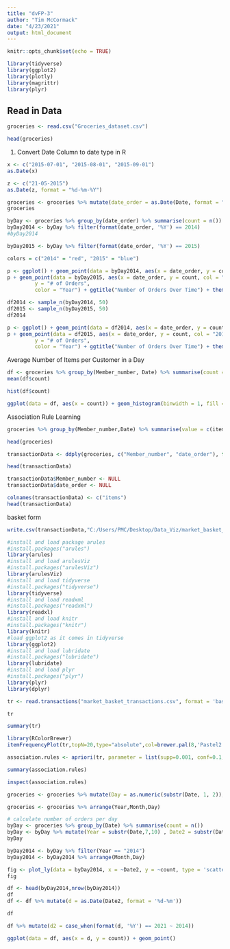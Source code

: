 ---
title: "dvFP-3"
author: "Tim McCormack"
date: "4/23/2021"
output: html_document
---

```{r setup, include=FALSE}
knitr::opts_chunk$set(echo = TRUE)
```

```{r, include = FALSE}
library(tidyverse)
library(ggplot2)
library(plotly)
library(magrittr)
library(plyr)
```

## Read in Data

```{r}
groceries <- read.csv("Groceries_dataset.csv")

```


```{r}
head(groceries)
```

1. Convert Date Column to date type in R

```{r}
x <- c("2015-07-01", "2015-08-01", "2015-09-01")
as.Date(x)
```

```{r}
z <- c("21-05-2015")
as.Date(z, format = "%d-%m-%Y")

```
```{r}
groceries <- groceries %>% mutate(date_order = as.Date(Date, format = "%d-%m-%Y")) 
groceries


```



```{r}
byDay <- groceries %>% group_by(date_order) %>% summarise(count = n())
byDay2014 <- byDay %>% filter(format(date_order, '%Y') == 2014)
#byDay2014

byDay2015 <- byDay %>% filter(format(date_order, '%Y') == 2015)
```



```{r}
colors = c("2014" = "red", "2015" = "blue")

p <- ggplot() + geom_point(data = byDay2014, aes(x = date_order, y = count, col = "2014")) + geom_line(data = byDay2014, aes(x = date_order, y = count), col = "red")
p + geom_point(data = byDay2015, aes(x = date_order, y = count, col = "2015")) + geom_line(data = byDay2015, aes(x = date_order, y = count), col = "blue") + scale_color_manual(values = colors) +  labs(x = "Year-Month",
         y = "# of Orders",
         color = "Year") + ggtitle("Number of Orders Over Time") + theme(plot.title = element_text(hjust = 0.5))
```



```{r}
df2014 <- sample_n(byDay2014, 50)
df2015 <- sample_n(byDay2015, 50)
df2014

p <- ggplot() + geom_point(data = df2014, aes(x = date_order, y = count, col = "2014")) + geom_line(data = df2014, aes(x = date_order, y = count), col = "red")
p + geom_point(data = df2015, aes(x = date_order, y = count, col = "2015")) + geom_line(data = df2015, aes(x = date_order, y = count), col = "blue") + scale_color_manual(values = colors) +  labs(x = "Year-Month",
         y = "# of Orders",
         color = "Year") + ggtitle("Number of Orders Over Time") + theme(plot.title = element_text(hjust = 0.5))
```


Average Number of Items per Customer in a Day

```{r}
df <- groceries %>% group_by(Member_number, Date) %>% summarise(count = n())
mean(df$count)
```


```{r}
hist(df$count)

ggplot(data = df, aes(x = count)) + geom_histogram(binwidth = 1, fill = "#AB63FA") + xlab("# of Items in a shop")

```



Association Rule Learning
```{r}
groceries %>% group_by(Member_number,Date) %>% summarise(value = c(itemDescription))

```

```{r}
head(groceries)

transactionData <- ddply(groceries, c("Member_number", "date_order"), function(df1)paste(df1$itemDescription, collapse = ","))
```

```{r}
head(transactionData)
```

```{r}
transactionData$Member_number <- NULL
transactionData$date_order <- NULL

```

```{r}
colnames(transactionData) <- c("items")
head(transactionData)

```

basket form

```{r}
write.csv(transactionData,"C:/Users/PMC/Desktop/Data_Viz/market_basket_transactions.csv", quote = FALSE, row.names = FALSE)
```


```{r, warning=FALSE, message=FALSE}
#install and load package arules
#install.packages("arules")
library(arules)
#install and load arulesViz
#install.packages("arulesViz")
library(arulesViz)
#install and load tidyverse
#install.packages("tidyverse")
library(tidyverse)
#install and load readxml
#install.packages("readxml")
library(readxl)
#install and load knitr
#install.packages("knitr")
library(knitr)
#load ggplot2 as it comes in tidyverse
library(ggplot2)
#install and load lubridate
#install.packages("lubridate")
library(lubridate)
#install and load plyr
#install.packages("plyr")
library(plyr)
library(dplyr)

```



```{r}
tr <- read.transactions("market_basket_transactions.csv", format = 'basket', sep=',')

```

```{r}
tr

summary(tr)
```


```{r}
library(RColorBrewer)
itemFrequencyPlot(tr,topN=20,type="absolute",col=brewer.pal(8,'Pastel2'), main="Absolute Item Frequency Plot")


```



```{r}
association.rules <- apriori(tr, parameter = list(supp=0.001, conf=0.1,maxlen=5))
```

```{r}
summary(association.rules)

```

```{r}
inspect(association.rules)

```









```{r}
groceries <- groceries %>% mutate(Day = as.numeric(substr(Date, 1, 2)), Month = as.numeric(substr(Date,4,5)), Year = as.numeric(substr(Date,7,10)))
```


```{r}
groceries <- groceries %>% arrange(Year,Month,Day)
```



```{r}
# calculate number of orders per day
byDay <- groceries %>% group_by(Date) %>% summarise(count = n())
byDay <- byDay %>% mutate(Year = substr(Date,7,10) , Date2 = substr(Date, 1, 5), Day = as.numeric(substr(Date, 1, 2)), Month = as.numeric(substr(Date,4,5)))
byDay
```

```{r}
byDay2014 <- byDay %>% filter(Year == "2014")
byDay2014 <- byDay2014 %>% arrange(Month,Day)

```

```{r}
fig <- plot_ly(data = byDay2014, x = ~Date2, y = ~count, type = 'scatter')
fig
```


```{r}


df <- head(byDay2014,nrow(byDay2014))
df
df <- df %>% mutate(d = as.Date(Date2, format = '%d-%m'))

df
```

```{r}
df %>% mutate(d2 = case_when(format(d, '%Y') == 2021 ~ 2014))

```


```{r}
ggplot(data = df, aes(x = d, y = count)) + geom_point()

```
